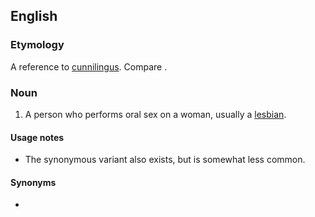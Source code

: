 {{also|carpetmuncher}}
==English==

===Etymology===
A reference to [[cunnilingus]]. Compare {{m|en|does the carpet match the drapes}}.

===Noun===
{{en-noun|head=[[carpet]] [[muncher]]}}

# {{lb|en|vulgar|slang|offensive}} A person who performs oral sex on a woman, usually a [[lesbian]].

====Usage notes====
* The synonymous variant {{m|en|rug muncher}} also exists, but is somewhat less common.

====Synonyms====
* {{l|en|cunnilinguist}}